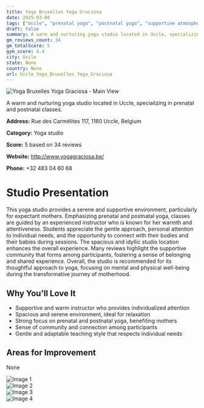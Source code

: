 ```yaml
---
title: Yoga Bruxelles Yoga Graciosa
date: 2025-03-08
tags: ["Uccle", "prenatal yoga", "postnatal yoga", "supportive atmosphere", "spacious", "Uccle"]  
draft: false
summary: A warm and nurturing yoga studio located in Uccle, specializing in prenatal and postnatal classes.
gm_reviews_count: 34
gm_totalScore: 5
gym_score: 4.4
city: Uccle
state: None
country: None
url: Uccle_Yoga_Bruxelles_Yoga_Graciosa
---
```


<div className="aspect-[16/9] relative my-8">
  <img 
    src="https://lh5.googleusercontent.com/p/AF1QipMftw1qfOvYJJ4xrOnSvm4Ev1lVXkwUa3cDWnOI=w1920-h1080-k-no"
    alt="Yoga Bruxelles Yoga Graciosa - Main View"
    className="object-cover absolute inset-0 w-full h-full rounded-lg"
  />
</div>

A warm and nurturing yoga studio located in Uccle, specializing in prenatal and postnatal classes.

**Address:** Rue des Carmélites 117, 1180 Uccle, Belgium

**Category:** Yoga studio

**Score:** 5 based on 34 reviews

**Website:** http://www.yogagraciosa.be/

**Phone:** +32 483 04 60 68

# Studio Presentation

This yoga studio provides a serene and supportive environment, particularly for expectant mothers. Emphasizing prenatal and postnatal yoga, classes are guided by an experienced instructor who is known for her warmth and attentiveness. Students appreciate the gentle approach, personal attention to individual needs, and the opportunity to connect with their bodies and their babies during sessions. The spacious and idyllic studio location enhances the overall experience. Many reviews highlight the supportive community that forms among participants, fostering a sense of belonging and shared experience. Overall, the studio is recommended for its thoughtful approach to yoga, focusing on mental and physical well-being during the transformative journey of motherhood.



## Why You'll Love It

- Supportive and warm instructor who provides individualized attention
- Spacious and serene environment, ideal for relaxation
- Strong focus on prenatal and postnatal yoga, benefiting mothers
- Sense of community and connection among participants
- Gentle and adaptable teaching style that respects individual needs

## Areas for Improvement

None

<div className="grid grid-cols-1 xl:grid-cols-2 gap-4 my-8">
<div className="aspect-[4/3] relative"><img src="https://lh5.googleusercontent.com/p/AF1QipNPeNL2A9RYn3tmN2Ne0pKDs6r15SuYzZNI84BQ=w1920-h1080-k-no" alt="Image 1" className="object-cover absolute inset-0 w-full h-full rounded-lg" /></div>
<div className="aspect-[4/3] relative"><img src="https://lh5.googleusercontent.com/p/AF1QipMgyu4eJ2I47soBWJvAzJvlnlp748bkRMx8LLU=w1920-h1080-k-no" alt="Image 2" className="object-cover absolute inset-0 w-full h-full rounded-lg" /></div>
<div className="aspect-[4/3] relative"><img src="https://lh5.googleusercontent.com/p/AF1QipMhpVQr72WB16WvELB4G8Dsc-_GGQoMWDQ0jhFL=w1920-h1080-k-no" alt="Image 3" className="object-cover absolute inset-0 w-full h-full rounded-lg" /></div>
<div className="aspect-[4/3] relative"><img src="https://lh5.googleusercontent.com/p/AF1QipPj7p6J1u7NaoDuXMYJwmE3DtpqLada99bmgIZ0=w1920-h1080-k-no" alt="Image 4" className="object-cover absolute inset-0 w-full h-full rounded-lg" /></div>
</div>